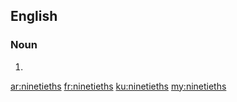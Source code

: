 ==English==

===Noun===
{{head|en|plural}}

# {{plural of|ninetieth|lang=en}}

[[ar:ninetieths]]
[[fr:ninetieths]]
[[ku:ninetieths]]
[[my:ninetieths]]